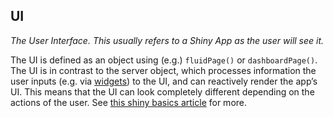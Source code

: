 ## UI

<dfn>The User Interface. This usually refers to a Shiny App as the user will see it.</dfn> 

The UI is defined as an object using (e.g.) `fluidPage()` or `dashboardPage()`. The UI is in contrast to the server object, which processes information the user inputs (e.g. via [widgets](#widget)) to the UI, and can reactively render the app's UI. This means that the UI can look completely different depending on the actions of the user. See [this shiny basics article](https://shiny.rstudio.com/articles/basics.html) for more.